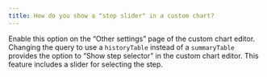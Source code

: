 ```yaml
---
title: How do you show a "step slider" in a custom chart?
---
```


Enable this option on the “Other settings” page of the custom chart editor. Changing the query to use a `historyTable` instead of a `summaryTable` provides the option to “Show step selector” in the custom chart editor. This feature includes a slider for selecting the step.
